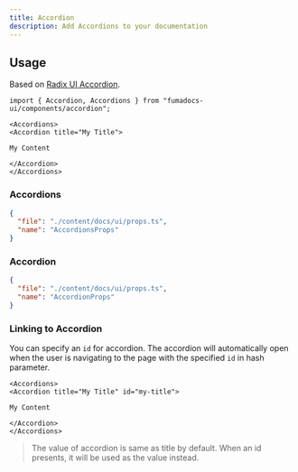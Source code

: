 ---
title: Accordion
description: Add Accordions to your documentation
---

## Usage

Based on
[Radix UI Accordion](https://www.radix-ui.com/primitives/docs/components/accordion).

```mdx
import { Accordion, Accordions } from "fumadocs-ui/components/accordion";

<Accordions>
<Accordion title="My Title">

My Content

</Accordion>
</Accordions>
```

### Accordions

```json doc-gen:typescript
{
  "file": "./content/docs/ui/props.ts",
  "name": "AccordionsProps"
}
```

### Accordion

```json doc-gen:typescript
{
  "file": "./content/docs/ui/props.ts",
  "name": "AccordionProps"
}
```

### Linking to Accordion

You can specify an `id` for accordion. The accordion will automatically open when the user is navigating to the page with the specified `id` in hash parameter.

```mdx
<Accordions>
<Accordion title="My Title" id="my-title">

My Content

</Accordion>
</Accordions>
```

> The value of accordion is same as title by default. When an id presents, it will be used as the value instead.
